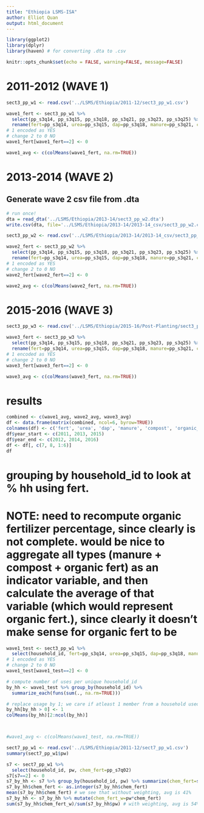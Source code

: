 ```yaml
---
title: "Ethiopia LSMS-ISA"
author: Elliot Quan
output: html_document
---
```


```r
library(ggplot2)
library(dplyr)
library(haven) # for converting .dta to .csv
```

```r
knitr::opts_chunk$set(echo = FALSE, warning=FALSE, message=FALSE)
```



# 2011-2012 (WAVE 1)
```r
sect3_pp_w1 <- read.csv('../LSMS/Ethiopia/2011-12/sect3_pp_w1.csv')
```

```r
wave1_fert <- sect3_pp_w1 %>% 
  select(pp_s3q14, pp_s3q15, pp_s3q18, pp_s3q21, pp_s3q23, pp_s3q25) %>% 
  rename(fert=pp_s3q14, urea=pp_s3q15, dap=pp_s3q18, manure=pp_s3q21, compost=pp_s3q23, organic_fert=pp_s3q25)
# 1 encoded as YES
# change 2 to 0 NO
wave1_fert[wave1_fert==2] <- 0

wave1_avg <- c(colMeans(wave1_fert, na.rm=TRUE))
```


# 2013-2014 (WAVE 2)

## Generate wave 2 csv file from .dta
```r
# run once!
dta = read_dta('../LSMS/Ethiopia/2013-14/sect3_pp_w2.dta') 
write.csv(dta, file='../LSMS/Ethiopia/2013-14/2013-14_csv/sect3_pp_w2.csv')
```

```r
sect3_pp_w2 <- read.csv('../LSMS/Ethiopia/2013-14/2013-14_csv/sect3_pp_w2.csv')
```

```r
wave2_fert <- sect3_pp_w2 %>% 
  select(pp_s3q14, pp_s3q15, pp_s3q18, pp_s3q21, pp_s3q23, pp_s3q25) %>% 
  rename(fert=pp_s3q14, urea=pp_s3q15, dap=pp_s3q18, manure=pp_s3q21, compost=pp_s3q23, organic_fert=pp_s3q25)
# 1 encoded as YES
# change 2 to 0 NO
wave2_fert[wave2_fert==2] <- 0

wave2_avg <- c(colMeans(wave2_fert, na.rm=TRUE))
```


# 2015-2016 (WAVE 3)

```r
sect3_pp_w3 <- read.csv('../LSMS/Ethiopia/2015-16/Post-Planting/sect3_pp_w3.csv')

wave3_fert <- sect3_pp_w3 %>% 
  select(pp_s3q14, pp_s3q15, pp_s3q18, pp_s3q21, pp_s3q23, pp_s3q25) %>% 
  rename(fert=pp_s3q14, urea=pp_s3q15, dap=pp_s3q18, manure=pp_s3q21, compost=pp_s3q23, organic_fert=pp_s3q25)
# 1 encoded as YES
# change 2 to 0 NO
wave3_fert[wave3_fert==2] <- 0

wave3_avg <- c(colMeans(wave3_fert, na.rm=TRUE))
```


# results

```r
combined <- c(wave1_avg, wave2_avg, wave3_avg)
df <- data.frame(matrix(combined, ncol=6, byrow=TRUE))
colnames(df) <- c('fert', 'urea', 'dap', 'manure', 'compost', 'organic_fert')
df$year_start <- c(2011, 2013, 2015)
df$year_end <- c(2012, 2014, 2016)
df <- df[, c(7, 8, 1:6)]
df
```


# grouping by household_id to look at % hh using fert.
# NOTE: need to recompute organic fertilizer percentage, since clearly is not complete. would be nice to aggregate all types (manure + compost + organic fert) as an indicator variable, and then calculate the average of that variable (which would represent organic fert.), since clearly it doesn't make sense for organic fert to be 
```r

wave1_test <- sect3_pp_w1 %>% 
  select(household_id, fert=pp_s3q14, urea=pp_s3q15, dap=pp_s3q18, manure=pp_s3q21, compost=pp_s3q23, organic_fert=pp_s3q25)
# 1 encoded as YES
# change 2 to 0 NO
wave1_test[wave1_test==2] <- 0

# compute number of uses per unique household_id
by_hh <- wave1_test %>% group_by(household_id) %>%
  summarize_each(funs(sum(., na.rm=TRUE)))

# replace usage by 1; we care if atleast 1 member from a household used fertilizer
by_hh[by_hh > 0] <- 1
colMeans(by_hh)[2:ncol(by_hh)]



#wave1_avg <- c(colMeans(wave1_test, na.rm=TRUE))
```


```r
sect7_pp_w1 <- read.csv('../LSMS/Ethiopia/2011-12/sect7_pp_w1.csv')
summary(sect7_pp_w1$pw)
```

```r
s7 <- sect7_pp_w1 %>%
  select(household_id, pw, chem_fert=pp_s7q02)
s7[s7==2] <- 0
s7_by_hh <- s7 %>% group_by(household_id, pw) %>% summarize(chem_fert=sum(chem_fert, na.rm=TRUE) > 0)
s7_by_hh$chem_fert <- as.integer(s7_by_hh$chem_fert)
mean(s7_by_hh$chem_fert) # we see that without weighting, avg is 41%
s7_by_hh <- s7_by_hh %>% mutate(chem_fert_w=pw*chem_fert) 
sum(s7_by_hh$chem_fert_w)/sum(s7_by_hh$pw) # with weighting, avg is 54%
```

